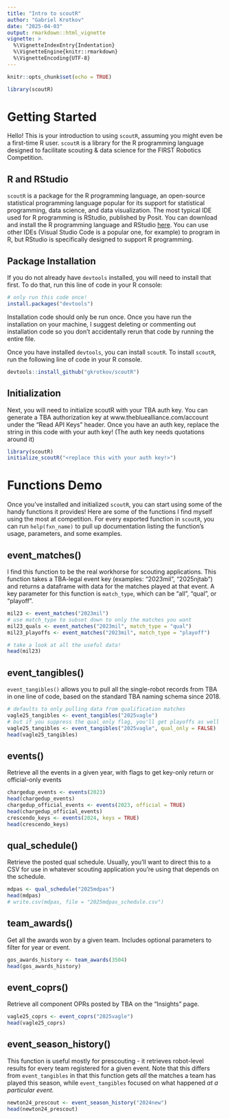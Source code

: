 ```yaml
---
title: "Intro to scoutR"
author: "Gabriel Krotkov"
date: "2025-04-03"
output: rmarkdown::html_vignette
vignette: >
  %\VignetteIndexEntry{Indentation}
  %\VignetteEngine{knitr::rmarkdown}
  %\VignetteEncoding{UTF-8}
---
```


```r
knitr::opts_chunk$set(echo = TRUE)
```

```r
library(scoutR)
```

# Getting Started

Hello! This is your introduction to using `scoutR`, assuming you might even be a first-time R user. `scoutR` is a library for the R programming language designed to facilitate scouting & data science for the FIRST Robotics Competition.

## R and RStudio

`scoutR` is a package for the R programming language, an open-source statistical programming language popular for its support for statistical programming, data science, and data visualization. The most typical IDE used for R programming is RStudio, published by Posit. You can download and install the R programming language and RStudio [here](https://posit.co/download/rstudio-desktop/). You can use other IDEs (Visual Studio Code is a popular one, for example) to program in R, but RStudio is specifically designed to support R programming.

## Package Installation

If you do not already have `devtools` installed, you will need to install that first. To do that, run this line of code in your R console:  

```r
# only run this code once!
install.packages("devtools")
```

Installation code should only be run once. Once you have run the installation on your machine, I suggest deleting or commenting out installation code so you don't accidentally rerun that code by running the entire file.

Once you have installed `devtools`, you can install `scoutR`. To install `scoutR`, run the following line of code in your R console.

```r
devtools::install_github("gkrotkov/scoutR")
```

## Initialization

Next, you will need to initialize scoutR with your TBA auth key. You can generate a TBA authorization key at www.thebluealliance.com/account under the "Read API Keys" header. Once you have an auth key, replace the string in this code with your auth key! (The auth key needs quotations around it)

```r
library(scoutR)
initialize_scoutR("<replace this with your auth key!>")
```

# Functions Demo

Once you've installed and initialized `scoutR`, you can start using some of the handy functions it provides! Here are some of the functions I find myself using the most at competition. For every exported function in `scoutR`, you can run `help(fxn_name)` to pull up documentation listing the function's usage, parameters, and some examples.

## event_matches()

I find this function to be the real workhorse for scouting applications. This function takes a TBA-legal event key (examples: "2023mil", "2025njtab") and returns a dataframe with data for the matches played at that event. A key parameter for this function is `match_type`, which can be "all", "qual", or "playoff".

```r
mil23 <- event_matches("2023mil")
# use match_type to subset down to only the matches you want
mil23_quals <- event_matches("2023mil", match_type = "qual")
mil23_playoffs <- event_matches("2023mil", match_type = "playoff")

# take a look at all the useful data!
head(mil23)
```

## event_tangibles()

`event_tangibles()` allows you to pull all the single-robot records from TBA in one line of code, based on the standard TBA naming schema since 2018. 

```r
# defaults to only pulling data from qualification matches
vagle25_tangibles <- event_tangibles("2025vagle")
# but if you suppress the qual_only flag, you'll get playoffs as well
vagle25_tangibles <- event_tangibles("2025vagle", qual_only = FALSE)
head(vagle25_tangibles)
```

## events()

Retrieve all the events in a given year, with flags to get key-only return or official-only events

```r
chargedup_events <- events(2023)
head(chargedup_events)
chargedup_official_events <- events(2023, official = TRUE)
head(chargedup_official_events)
crescendo_keys <- events(2024, keys = TRUE)
head(crescendo_keys)
```

## qual_schedule()

Retrieve the posted qual schedule. Usually, you'll want to direct this to a CSV for use in whatever scouting application you're using that depends on the schedule. 

```r
mdpas <- qual_schedule("2025mdpas")
head(mdpas)
# write.csv(mdpas, file = "2025mdpas_schedule.csv")
```

## team_awards()

Get all the awards won by a given team. Includes optional parameters to filter for year or event.

```r
gos_awards_history <- team_awards(3504)
head(gos_awards_history)
```

## event_coprs()

Retrieve all component OPRs posted by TBA on the "Insights" page. 

```r
vagle25_coprs <- event_coprs("2025vagle")
head(vagle25_coprs)
```

## event_season_history()

This function is useful mostly for prescouting - it retrieves robot-level results for every team registered for a given event. Note that this differs from `event_tangibles` in that this function gets *all* the matches a team has played this season, while `event_tangibles` focused on what happened *at a particular event.*

```r
newton24_prescout <- event_season_history("2024new")
head(newton24_prescout)
```
